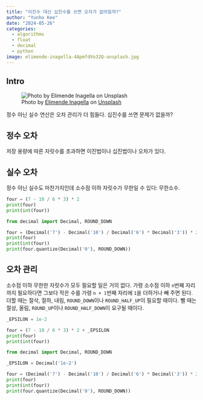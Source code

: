 ```yaml
---
title: "이진수 대신 십진수를 쓰면 오차가 없어질까?"
author: "Yunho Kee"
date: "2024-05-26"
categories:
  - algorithms
  - float
  - decimal
  - python
image: elimende-inagella-4ApmfdVo32Q-unsplash.jpg
---
```


## Intro

![Photo by <a href="https://unsplash.com/@elimendeinagella?utm_content=creditCopyText&utm_medium=referral&utm_source=unsplash">Elimende Inagella</a> on <a href="https://unsplash.com/photos/white-sheep-on-white-surface-4ApmfdVo32Q?utm_content=creditCopyText&utm_medium=referral&utm_source=unsplash">Unsplash</a>](elimende-inagella-4ApmfdVo32Q-unsplash.jpg){fig-alt="A photo of 2+2=5."}
  
정수 아닌 실수 연산은 오차 관리가 더 힘들다. 십진수를 쓰면 문제가 없을까?

## 정수 오차

저장 용량에 따른 자릿수를 초과하면 이진법이나 십진법이나 오차가 있다.

## 실수 오차

정수 아닌 실수도 마찬가지인데 소수점 이하 자릿수가 무한일 수 있다: 무한소수.

```python
four = (7 - 10 / 6 * 3) * 2
print(four)
print(int(four))
```

```python
from decimal import Decimal, ROUND_DOWN

four = (Decimal('7') - Decimal('10') / Decimal('6') * Decimal('3')) * 2
print(four)
print(int(four))
print(four.quantize(Decimal('0'), ROUND_DOWN))
```

## 오차 관리

소수점 이하 무한한 자릿수가 모두 필요할 일은 거의 없다. 가령 소수점 이하 `n`번째 자리까지 필요하다면 그보다 작은 수를 가령 `n + 1`번째 자리에 `1`을 더하거나 빼 주면 된다. 더할 때는 절삭, 절하, 내림, `ROUND_DOWN`이나 `ROUND_HALF_UP`이 필요할 때이다. 뺄 때는 절상, 올림, `ROUND_UP`이나 `ROUND_HALF_DOWN`이 요구될 때이다.

```python
_EPSILON = 1e-2

four = (7 - 10 / 6 * 3) * 2 + _EPSILON
print(four)
print(int(four))
```

```python
from decimal import Decimal, ROUND_DOWN

_EPSILON = Decimal('1e-2')

four = (Decimal('7') - Decimal('10') / Decimal('6') * Decimal('3')) * 2 + _EPSILON
print(four)
print(int(four))
print(four.quantize(Decimal('0'), ROUND_DOWN))
```